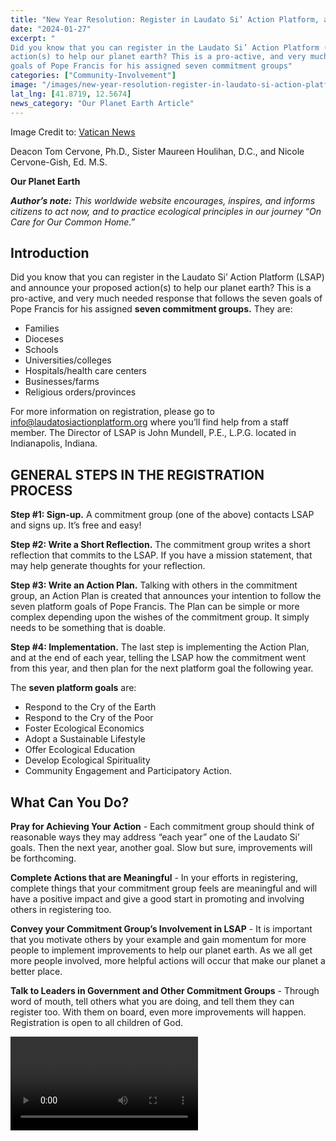 ```yaml
---
title: "New Year Resolution: Register in Laudato Si’ Action Platform, a Global Community"
date: "2024-01-27"
excerpt: "
Did you know that you can register in the Laudato Si’ Action Platform (LSAP) and announce your proposed
action(s) to help our planet earth? This is a pro-active, and very much needed response that follows the seven
goals of Pope Francis for his assigned seven commitment groups"
categories: ["Community-Involvement"]
image: "/images/new-year-resolution-register-in-laudato-si-action-platform-a-global-community.jpeg"
lat_lng: [41.8719, 12.5674]
news_category: "Our Planet Earth Article"
---
```


<CustomImage
  src="https://raw.githubusercontent.com/MCervone14/our-planet-earth-articles/main/images/new-year-resolution-register-in-laudato-si-action-platform-a-global-community.jpeg"
  alt="Hands holding a globe."
  priority={true}
/>
Image Credit to: [Vatican News](https://www.vaticannews.va/en/church/news/2020-05/laudato-si-inspires-new-communication-project.html)

Deacon Tom Cervone, Ph.D., Sister Maureen Houlihan, D.C., and Nicole Cervone-Gish, Ed. M.S.

**Our Planet Earth**

**_Author’s note:_** _This worldwide website encourages, inspires, and informs citizens to act now, and to practice
ecological principles in our journey “On Care for Our Common Home.”_

## Introduction

Did you know that you can register in the Laudato Si’ Action Platform (LSAP) and announce your proposed
action(s) to help our planet earth? This is a pro-active, and very much needed response that follows the seven
goals of Pope Francis for his assigned **seven commitment groups.** They are:

- Families
- Dioceses
- Schools
- Universities/colleges
- Hospitals/health care centers
- Businesses/farms
- Religious orders/provinces

For more information on registration, please go to info@laudatosiactionplatform.org where you’ll find help
from a staff member. The Director of LSAP is John Mundell, P.E., L.P.G. located in Indianapolis, Indiana.

## GENERAL STEPS IN THE REGISTRATION PROCESS

**Step #1: Sign-up.** A commitment group (one of the above) contacts LSAP and signs up. It’s free and easy!

**Step #2: Write a Short Reflection.** The commitment group writes a short reflection
that commits to the LSAP. If you have a mission statement, that may help generate
thoughts for your reflection.

**Step #3: Write an Action Plan.** Talking with others in the commitment group, an
Action Plan is created that announces your intention to follow the seven platform
goals of Pope Francis. The Plan can be simple or more complex depending upon the
wishes of the commitment group. It simply needs to be something that is doable.

**Step #4: Implementation.** The last step is implementing the Action Plan, and at
the end of each year, telling the LSAP how the commitment went from this year, and
then plan for the next platform goal the following year.

The **seven platform goals** are:

- Respond to the Cry of the Earth
- Respond to the Cry of the Poor
- Foster Ecological Economics
- Adopt a Sustainable Lifestyle
- Offer Ecological Education
- Develop Ecological Spirituality
- Community Engagement and Participatory Action.

## What Can You Do?

**Pray for Achieving Your Action** - Each commitment group should think of reasonable ways they may address
“each year” one of the Laudato Si’ goals. Then the next year, another goal. Slow but sure, improvements will be
forthcoming.

**Complete Actions that are Meaningful** - In your efforts in registering, complete
things that your commitment group feels are meaningful and will have a positive impact
and give a good start in promoting and involving others in registering too.

**Convey your Commitment Group’s Involvement in LSAP** - It is important that you
motivate others by your example and gain momentum for more people to implement improvements
to help our planet earth. As we all get more people involved, more helpful actions
will occur that make our planet a better place.

**Talk to Leaders in Government and Other Commitment Groups** - Through word of mouth,
tell others what you are doing, and tell them they can register too. With them on
board, even more improvements will happen. Registration is open to all children of
God.

<Video id="qPrasrX5P20?si=yXujbWths_3MMflQ" />

Quote:
Scott Russell Sanders, Professor Emeritus in English from Indiana University (Bloomington) wrote a
brilliant [article in the Notre Dame Magazine](https://magazine.nd.edu/stories/mending-the-riven-planet/) . One paragraph from the above article is: “No amount of human effort can undo all the damage. We can’t mend every broken strand in the web of life. But we can mend some.
We can stitch up tears in our local lands and waters, in our neighborhoods and communities, trusting that people
elsewhere, everywhere, will do the same in their own home regions.”

_Dr. Tom Cervone is a deacon and ecologist in the Evansville Diocese. He graduated from St. Bonaventure, a
Franciscan University. Sister Maureen Houlihan D.C. is a member of the “Care of Earth” Committee - St.
Louise Province of the Daughters of Charity USA and member of Seton Harvest Farm, a Community Supported
Agriculture Farm that grows all natural produce for shareholders and the poor. Nicole Cervone-Gish, Ed. MS.
is an English Language Learner teacher, who lives in Evansville, Indiana with her family, and teaches at
Joshua Academy Charter School. Michael Cervone, BS. is a web developer and designer who lives in
Evansville, Indiana._
